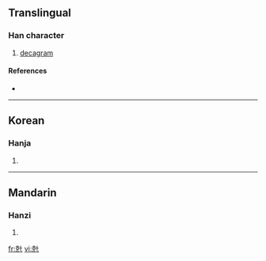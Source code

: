 ==Translingual==

===Han character===
{{Han char|rn=10|rad=儿|as=07|sn=9|four=4421<sub>0</sub>|canj=十山十 (JUJ)|ids=⿺[[克]][[十]]}}

# [[decagram]]

====References====
* {{Han ref|kx=0125.171|dkj=01380|dj=0265.200|hdz=10273.081|uh=5159|ud=20825|bh=A259|bd=41561}}

----

==Korean==

===Hanja===
{{ko-hanja|hangeul=십|rv=sip|mr=sip}}

# {{defn|Korean}}

----

==Mandarin==

===Hanzi===
{{cmn-hanzi|pin=[[shì2ke]] (shi2ke4)|wg=<sup>4</sup>}}

# {{defn|Mandarin}}

[[fr:兙]]
[[vi:兙]]